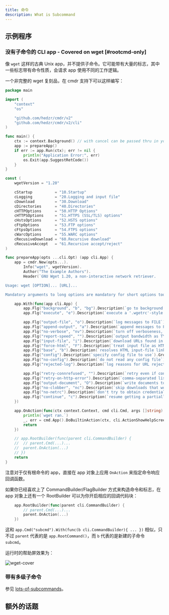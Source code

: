 ```yaml
---
title: 命令
description: What is Subcommand
---
```


## 示例程序

### 没有子命令的 CLI app - Covered on wget [#rootcmd-only]

像 `wget` 这样的古典 Unix app，并不提供子命令。它可能带有大量的标志，其中一些标志带有命令性质，会请求 app 使用不同的工作逻辑。

一个非完整的 wget 复刻品，在 cmdr 支持下可以这样编写：

```go
package main

import (
	"context"
	"os"

	"github.com/hedzr/cmdr/v2"
	"github.com/hedzr/cmdr/v2/cli"
)

func main() {
	ctx := context.Background() // with cancel can be passed thru in your actions
	app := prepareApp()
	if err := app.Run(ctx); err != nil {
		println("Application Error:", err)
		os.Exit(app.SuggestRetCode())
	}
}

const (
	wgetVersion = "1.20"

	cStartup          = "10.Startup"
	cLogging          = "20.Logging and input file"
	cDownload         = "30.Download"
	cDirectories      = "40.Directories"
	cHTTPOptions      = "50.HTTP Options"
	cHTTPSOptions     = "51.HTTPS (SSL/TLS) options"
	cHstsOptions      = "52.HSTS options"
	cFtpOptions       = "53.FTP options"
	cFtpsOptions      = "54.FTPS options"
	cWarcOptions      = "55.WARC options"
	cRecusiveDownload = "60.Recursive download"
	cRecusiveAccept   = "61.Recursive accept/reject"
)

func prepareApp(opts ...cli.Opt) (app cli.App) {
	app = cmdr.New(opts...).
		Info("wget", wgetVersion).
		Author("The Example Authors").
		Header(`GNU Wget 1.20, a non-interactive network retriever.

Usage: wget [OPTION]... [URL]...

Mandatory arguments to long options are mandatory for short options too.`) // .Description(``).Header(``).Footer(``)

	app.With(func(app cli.App) {
		app.Flg("background", "b", "bg").Description(`go to background after startup`).Group(cStartup).Build()
		app.Flg("execute", "e").Description(`execute a '.wgetrc'-style command`).Group(cStartup).Default("").PlaceHolder("COMMAND").Build()

		app.Flg("output-file", "o").Description(`log messages to FILE`).Group(cLogging).PlaceHolder("FILE").Default("").Build()
		app.Flg("append-output", "a").Description(`append messages to FILE`).Group(cLogging).PlaceHolder("FILE").Default("").Build()
		app.Flg("no-verbose", "nv").Description(`turn off verboseness, without being quiet`).Group(cLogging).Default("").Build()
		app.Flg("report-speed", "").Description(`output bandwidth as TYPE.  TYPE can be bits`).Group(cLogging).Default("").PlaceHolder("TYPE").Build()
		app.Flg("input-file", "i").Description(`download URLs found in local or external FILE`).Group(cLogging).Default("").PlaceHolder("FILE").Build()
		app.Flg("force-html", "F").Description(`treat input file as HTML`).Group(cLogging).Build()
		app.Flg("base", "b").Description(`resolves HTML input-file links (-i -F)  relative to URL`).Default("").PlaceHolder("URL").Group(cLogging).Build()
		app.Flg("config").Description(`specify config file to use`).Group(cLogging).Default("").PlaceHolder("FILE").Build()
		app.Flg("no-config").Description(`do not read any config file`).Group(cLogging).Build()
		app.Flg("rejected-log").Description(`log reasons for URL rejection to FILE`).Group(cLogging).Default("").PlaceHolder("FILE").Build()

		app.Flg("retry-connrefused", "").Description(`retry even if connection is refused`).Group(cDownload).Build()
		app.Flg("retry-on-http-error").Description(`comma-separated list of HTTP errors to retry`).Group(cDownload).Default([]string{}).PlaceHolder("ERRORS").Build()
		app.Flg("output-document", "O").Description(`write documents to FILE`).Group(cDownload).Default("").PlaceHolder("FILE").Build()
		app.Flg("no-clobber", "nc").Description(`skip downloads that would download to existing files (overwriting them)`).Group(cDownload).Build()
		app.Flg("no-netrc").Description(`don't try to obtain credentials from .netrc`).Group(cDownload).Build()
		app.Flg("continue", "c").Description(`resume getting a partially-downloaded file`).Group(cDownload).Build()
	})

	app.OnAction(func(ctx context.Context, cmd cli.Cmd, args []string) (err error) {
		println(`wget ran.`)
		_, err = cmd.App().DoBuiltinAction(ctx, cli.ActionShowHelpScreen)
		return
	})

	// app.RootBuilder(func(parent cli.CommandBuilder) {
	// 	// parent.Cmd(...)...
	// 	parent.OnAction(...)
	// })
	return
}
```

注意对于仅有根命令的 app，直接在 app 对象上应用 `OnAction` 来指定命令响应回调函数。

如果你已经喜欢上了 CommandBuilder/FlagBuilder 方式来构造命令和标志，在 app 对象上还有一个 RootBuilder 可以为你开启相应的回调代码块：

```go
	app.RootBuilder(func(parent cli.CommandBuilder) {
		// parent.Cmd(...)...
		parent.OnAction(...)
	})
```

这和 `app.Cmd("subcmd").With(func(b cli.CommandBuilder){ ... })` 相似，只不过 `parent` 代表的是 `app.RootCommand()`，而 `b` 代表的是新建的子命令 `subcmd`。

运行时的帮助屏效果为：

![wget-cover](/images/cmdr/v2/guide/_assets/image-20250306095342942.png)

### 带有多级子命令

参见 [lots-of-subcommands](./g20-lots-of-subcommands)。

## 额外的话题

<Cards>
  <Card title="Howto run a subcmd directly from root" href="../howto/index" />
</Cards>
